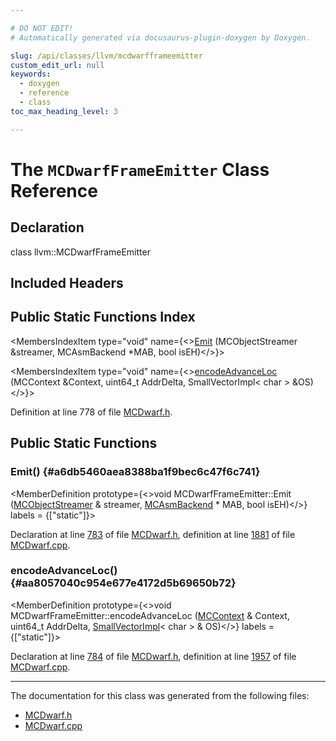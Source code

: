 ```yaml
---

# DO NOT EDIT!
# Automatically generated via docusaurus-plugin-doxygen by Doxygen.

slug: /api/classes/llvm/mcdwarfframeemitter
custom_edit_url: null
keywords:
  - doxygen
  - reference
  - class
toc_max_heading_level: 3

---
```





# The `MCDwarfFrameEmitter` Class Reference

<DoxygenPage pluginConfig={pluginConfig}>



## Declaration

<CodeBlock>class llvm::MCDwarfFrameEmitter</CodeBlock>

## Included Headers

<IncludesList>
<IncludesListItem
  filePath="llvm/MC/MCDwarf.h"
  permalink="/docs/api/files/include/include/llvm/include/llvm/mc/mcdwarf-h"
  isLocal="true" />
</IncludesList>

## Public Static Functions Index

<MembersIndex>

<MembersIndexItem
  type="void"
  name={<><a href="#a6db5460aea8388ba1f9bec6c47f6c741">Emit</a> (MCObjectStreamer &amp;streamer, MCAsmBackend &#42;MAB, bool isEH)</>}>
</MembersIndexItem>

<MembersIndexItem
  type="void"
  name={<><a href="#aa8057040c954e677e4172d5b69650b72">encodeAdvanceLoc</a> (MCContext &amp;Context, uint64&#95;t AddrDelta, SmallVectorImpl&lt; char &gt; &amp;OS)</>}>
</MembersIndexItem>

</MembersIndex>


Definition at line 778 of file <a href="/docs/api/files/include/include/llvm/include/llvm/mc/mcdwarf-h">MCDwarf.h</a>.

<SectionDefinition>

## Public Static Functions

### Emit() {#a6db5460aea8388ba1f9bec6c47f6c741}

<MemberDefinition
  prototype={<>void MCDwarfFrameEmitter::Emit (<a href="/docs/api/classes/llvm/mcobjectstreamer">MCObjectStreamer</a> &amp; streamer, <a href="/docs/api/classes/llvm/mcasmbackend">MCAsmBackend</a> &#42; MAB, bool isEH)</>}
  labels = {["static"]}>

Declaration at line <a href="/docs/api/files/include/include/llvm/include/llvm/mc/mcdwarf-h/#l00783">783</a> of file <a href="/docs/api/files/include/include/llvm/include/llvm/mc/mcdwarf-h">MCDwarf.h</a>, definition at line <a href="/docs/api/files/lib/lib/mc/mcdwarf-cpp/#l01881">1881</a> of file <a href="/docs/api/files/lib/lib/mc/mcdwarf-cpp">MCDwarf.cpp</a>.
</MemberDefinition>

### encodeAdvanceLoc() {#aa8057040c954e677e4172d5b69650b72}

<MemberDefinition
  prototype={<>void MCDwarfFrameEmitter::encodeAdvanceLoc (<a href="/docs/api/classes/llvm/mccontext">MCContext</a> &amp; Context, uint64&#95;t AddrDelta, <a href="/docs/api/classes/llvm/smallvectorimpl">SmallVectorImpl</a>&lt; char &gt; &amp; OS)</>}
  labels = {["static"]}>

Declaration at line <a href="/docs/api/files/include/include/llvm/include/llvm/mc/mcdwarf-h/#l00784">784</a> of file <a href="/docs/api/files/include/include/llvm/include/llvm/mc/mcdwarf-h">MCDwarf.h</a>, definition at line <a href="/docs/api/files/lib/lib/mc/mcdwarf-cpp/#l01957">1957</a> of file <a href="/docs/api/files/lib/lib/mc/mcdwarf-cpp">MCDwarf.cpp</a>.
</MemberDefinition>

</SectionDefinition>

<hr/>

The documentation for this class was generated from the following files:

<ul>
<li><a href="/docs/api/files/include/include/llvm/include/llvm/mc/mcdwarf-h">MCDwarf.h</a></li>
<li><a href="/docs/api/files/lib/lib/mc/mcdwarf-cpp">MCDwarf.cpp</a></li>
</ul>

</DoxygenPage>
